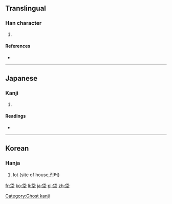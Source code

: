 ==Translingual==

===Han character===
{{Han char|rn=32|rad=土|as=05|sn=8|four=|canj=人心土 (OPG)}}

# {{defn|Han|sort=土05}}

====References====
* {{Han ref|kx=0227.271|dj=0463.150|hdz=10433.010|uh=5788|ud=22408}}

----

==Japanese==

===Kanji===
{{ja-kanji|grade=|rs=土05}}

# {{defn|lang=ja|sort=土05}}

====Readings====
* {{ja-readings|on=[[たい]] (tai)|kun=[[ぬた]] (nuta), [[ぬま]] (numa)}}

----

==Korean==

===Hanja===
{{ko-hanja|hangeul=대|rv=dae|mr=tae}}

# lot (site of house,집터)

[[Category:Ghost kanji]]

[[fr:垈]]
[[ko:垈]]
[[li:垈]]
[[ja:垈]]
[[pl:垈]]
[[zh:垈]]